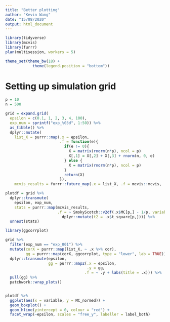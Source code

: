 ```yaml
---
title: "Better plotting"
author: "Kevin Wang"
date: "15/08/2020"
output: html_document
---
```



```r
library(tidyverse)
library(mcvis)
library(furrr)
plan(multisession, workers = 5)

theme_set(theme_bw(18) +
            theme(legend.position = "bottom"))
```


# Setting up simulation grid
```r
p = 10
n = 500

grid = expand.grid(
  epsilon = c(0.1, 1, 2, 3, 4, 100), 
  exp_num = sprintf("exp_%03d", 1:50)) %>% 
  as_tibble() %>% 
  dplyr::mutate(
    list_X = purrr::map(.x = epsilon,
                        .f = function(e){
                          if(e != 0){
                            X = matrix(rnorm(n*p), ncol = p)
                            X[,1] = X[,2] + X[,3] + rnorm(n, 0, e)
                          } else {
                            X = matrix(rnorm(n*p), ncol = p)
                          }
                          return(X)
                        }),
    mcvis_results = furrr::future_map(.x = list_X, .f = mcvis::mcvis, .progress = TRUE))
```



```r
plotdf = grid %>% 
  dplyr::transmute(
    epsilon, exp_num, 
    stats = purrr::map(mcvis_results, 
                       .f = ~ SmokyScotch::v2df(.x$MC[p,] - 1/p, variable_name = "variable", value_name = "MC_normed") %>% 
                         dplyr::mutate(t2 = .x$t_square[p,]))) %>% 
  unnest(stats)
```

```r
library(ggcorrplot)

grid %>% 
  filter(exp_num == "exp_001") %>% 
  mutate(corX = purrr::map(list_X, ~ .x %>% cor),
         gg = purrr::map(corX, ggcorrplot, type = "lower", lab = TRUE)) %>% 
  dplyr::transmute(epsilon, 
                   gg = purrr::map2(.x = epsilon,
                                    .y = gg,
                                   .f = ~ .y + labs(title = .x))) %>% 
  pull(gg) %>% 
  patchwork::wrap_plots()


plotdf %>% 
  ggplot(aes(x = variable, y = MC_normed)) +
  geom_boxplot() +
  geom_hline(yintercept = 0, colour = "red") +
  facet_wrap(~epsilon, scales = "free_y", labeller = label_both)
```


